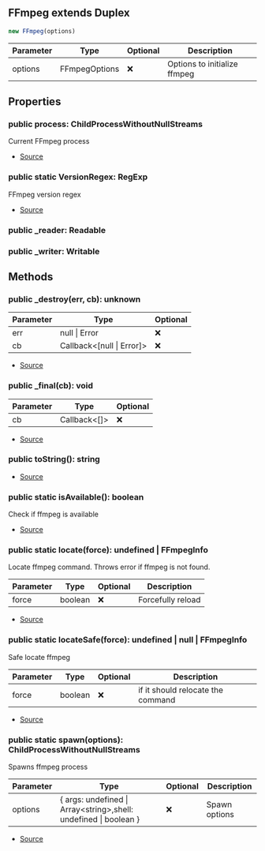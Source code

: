 ## FFmpeg extends Duplex


```typescript
new FFmpeg(options)
```
| Parameter | Type | Optional | Description |
| ----------- | ----------- | ----------- | ----------- |
| options | FFmpegOptions | ❌ | Options to initialize ffmpeg |


## Properties
### public process: ChildProcessWithoutNullStreams
Current FFmpeg process

- [Source](https://github.com/Androz2091/discord-player/blob/fe42dd7/packages/discord-player/src/utils/FFmpeg.ts#L191)
### public static VersionRegex: RegExp
FFmpeg version regex

- [Source](https://github.com/Androz2091/discord-player/blob/fe42dd7/packages/discord-player/src/utils/FFmpeg.ts#L112)
### public _reader: Readable

### public _writer: Writable


## Methods
### public _destroy(err, cb): unknown
| Parameter | Type | Optional |
| ----------- | ----------- | ----------- |
| err | null \| Error | ❌ |
| cb | Callback\<\[null \| Error]> | ❌ |


- [Source](https://github.com/Androz2091/discord-player/blob/fe42dd7/packages/discord-player/src/utils/FFmpeg.ts#L260)
### public _final(cb): void
| Parameter | Type | Optional |
| ----------- | ----------- | ----------- |
| cb | Callback\<\[]> | ❌ |


- [Source](https://github.com/Androz2091/discord-player/blob/fe42dd7/packages/discord-player/src/utils/FFmpeg.ts#L265)
### public toString(): string
- [Source](https://github.com/Androz2091/discord-player/blob/fe42dd7/packages/discord-player/src/utils/FFmpeg.ts#L280)
### public static isAvailable(): boolean
Check if ffmpeg is available



- [Source](https://github.com/Androz2091/discord-player/blob/fe42dd7/packages/discord-player/src/utils/FFmpeg.ts#L127)
### public static locate(force): undefined \| FFmpegInfo
Locate ffmpeg command. Throws error if ffmpeg is not found.



| Parameter | Type | Optional | Description |
| ----------- | ----------- | ----------- | ----------- |
| force | boolean | ❌ | Forcefully reload |


- [Source](https://github.com/Androz2091/discord-player/blob/fe42dd7/packages/discord-player/src/utils/FFmpeg.ts#L147)
### public static locateSafe(force): undefined \| null \| FFmpegInfo
Safe locate ffmpeg



| Parameter | Type | Optional | Description |
| ----------- | ----------- | ----------- | ----------- |
| force | boolean | ❌ | if it should relocate the command |


- [Source](https://github.com/Androz2091/discord-player/blob/fe42dd7/packages/discord-player/src/utils/FFmpeg.ts#L135)
### public static spawn(options): ChildProcessWithoutNullStreams
Spawns ffmpeg process



| Parameter | Type | Optional | Description |
| ----------- | ----------- | ----------- | ----------- |
| options | \{ args: undefined \| Array\<string>,shell: undefined \| boolean } | ❌ | Spawn options |


- [Source](https://github.com/Androz2091/discord-player/blob/fe42dd7/packages/discord-player/src/utils/FFmpeg.ts#L118)